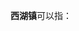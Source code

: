 '''西湖镇'''可以指：
{{PRC admin/disambig|32/10/03/111/000|34/07/03/100/000|34/12/02/103/000|37/11/02/106/000|37/15/21/114/000|43/07/22/114/000|50/01/16/120/000|65/42/02/108/000}}
{{disambig|cat=三字中国镇名消歧义}}